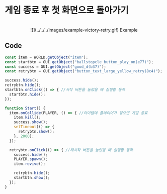 
# 게임 종료 후 첫 화면으로 돌아가기

<br />
<center>![](../../../images/example-victory-retry.gif) Example</center>

## Code

```js showLineNumbers copy
const item = WORLD.getObject("item");
const startbtn = GUI.getObject("ballstopcle_button_play_on(e77)");
const success = GUI.getObject("good_d(b37)");
const retrybtn = GUI.getObject("button_text_large_yellow_retry(8c4)");

success.hide();
retrybtn.hide();
startbtn.onClick(() => { //시작 버튼을 눌렀을 때 실행할 동작
  startbtn.hide();
});

function Start() {
  item.onCollide(PLAYER, () => { //아이템에 플레이어가 닿으면 게임 종료
    item.kill();
    success.show();
    setTimeout(() => {
      retrybtn.show();
    }, 2000);
  });

  retrybtn.onClick(() => { //재시작 버튼을 눌렀을 때 실행할 동작
    success.hide();
    PLAYER.spawn();
    item.revive();

    retrybtn.hide();
    startbtn.show();
  });
}
```
